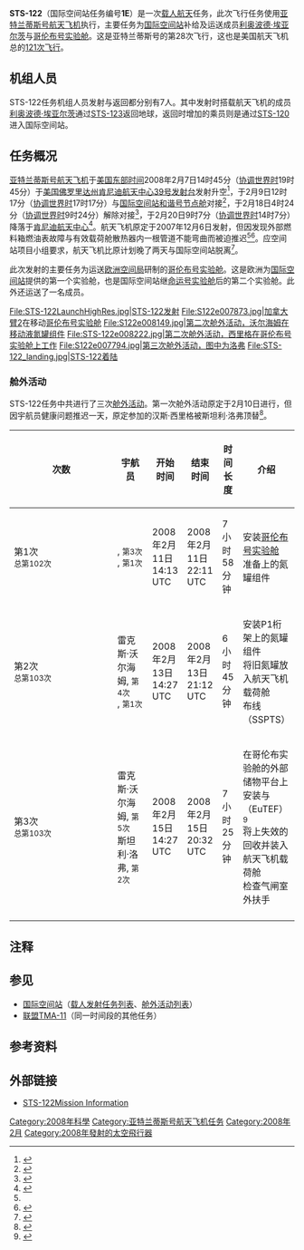 {{noteTA
|G1=Aero
}}
{{Infobox spaceflight 
| name                  = STS-122
| image                 =STS122 launch.jpg
| image_caption         = STS-122发射
| insignia              = STS-122_patch.svg
| mission_type      = [[国际空间站|国际空间站]]补给<br>运送国际空间站部件
| operator              = [[NASA|NASA]]
| COSPAR_ID             = 2008-005A
| SATCAT                = 32486
| mission_duration      = 12天18小时21分钟50秒
| distance_travelled    = 
| orbits_completed      =202

| spacecraft            = [[亚特兰蒂斯号航天飞机|亚特兰蒂斯号航天飞机]]
| manufacturer          = 
| launch_mass           =  121,264千克（267,341磅）
| landing_mass         =93,536千克（206,212磅）

| launch_date           = 2008年2月7日 19:45 ([[UTC|UTC]])
| launch_site           = [[肯尼迪航天中心|肯尼迪航天中心]] [[肯尼迪航天中心39号发射台|LC-39A]]

| landing_date          = 2008年2月20日 14:07 ([[UTC|UTC]])
| landing_site          = [[肯尼迪航天中心|肯尼迪航天中心]]{{le|航天飞机着陆设施|Shuttle Landing Facility}}

| crew_size             = 7
| crew_members          ={{le|史蒂芬·弗里克|Stephen N. Frick}}<br />{{le|艾伦·波恩德克特|Alan G. Poindexter}}<br />{{le|利兰·梅尔文|Leland D. Melvin]}}<br />{{le|雷克斯·沃尔海姆|Rex J. Walheim}}<br />{{le|汉斯·西里格|Hans Schlegel}}<br />{{le|斯坦利·洛弗|Stanley G. Love}}
| crew_launching         =[[利奥波德·埃亚尔茨|利奥波德·埃亚尔茨]]
| crew_landing         ={{le|丹尼尔·塔尼|Daniel M. Tani}}
| crew_callsign         = 
| crew_photo            = STS-122crew.jpg
| crew_photo_caption    = 从左到右：梅尔文、弗里克、沃尔海姆、埃亚尔茨、洛弗、波恩德克特、西里格


| orbit_epoch           = 
| orbit_reference       = [[地心轨道|地心轨道]]
| orbit_regime          = [[近地轨道|近地轨道]]
| orbit_periapsis       = 
| orbit_apoapsis        = 
| orbit_inclination     = 51.64°
| orbit_period          = 90分钟
| apsis                 = 地
| docking               = 
 {{Infobox spaceflight/Dock
   | docking_target     = [[国际空间站|国际空间站]]
   | docking_type       = dock
   | docking_port       = [[和谐号节点舱|和谐号节点舱]]
   | docking_date       = 2008年2月9日 17:17 ([[UTC|UTC]])
   | undocking_date     = 2008年2月18日 09:24 ([[UTC|UTC]])
   | time_docked        = 8天16小时7分钟
}}

| previous_mission      = [[File:Sts-120-patch.png|30px]] [[STS-120|STS-120]]
| next_mission          = [[STS-123|STS-123]] [[File:STS-123_Patch.svg|30px]]
| programme             = [[美国航天飞机计划|美国航天飞机计划]]
}}
'''STS-122'''（国际空间站任务编号'''1E'''）是一次[[载人航天|载人航天]]任务，此次飞行任务使用[[亚特兰蒂斯号航天飞机|亚特兰蒂斯号航天飞机]]执行，主要任务为[[国际空间站|国际空间站]]补给及运送{{le|远征16|Expedition 16}}成员[[利奥波德·埃亚尔茨|利奥波德·埃亚尔茨]]与[[哥伦布号实验舱|哥伦布号实验舱]]。这是亚特兰蒂斯号的第28次飞行，这也是美国航天飞机总的[[航天飞机任务列表|121次飞行]]。

== 机组人员 ==
STS-122任务机组人员发射与返回都分别有7人。其中发射时搭载航天飞机的成员[[利奥波德·埃亚尔茨|利奥波德·埃亚尔茨]]通过[[STS-123|STS-123]]返回地球，返回时增加的乘员{{le|丹尼尔·塔尼|Daniel M. Tani}}则是通过[[STS-120|STS-120]]进入国际空间站。
{{Spaceflight crew
|references=<ref>{{cite web|url=https://www.nasa.gov/mission_pages/shuttle/shuttlemissions/sts122/main/122_crew.html|title=STS-122 Crew|accessdate=2020-08-02|publisher=[[NASA|NASA]]|date=2008-02-21|author=NASA|archive-date=2020-09-12|archive-url=https://web.archive.org/web/20200912110805/https://www.nasa.gov/mission_pages/shuttle/shuttlemissions/sts122/main/122_crew.html|dead-url=no}}</ref>
|position1         = 指令长
|crew1_up          = {{le|史蒂芬·弗里克|Stephen N. Frick}}
|agency1_up        = [[NASA|NASA]]
|flights1_up       = 2{{notetag|name="la"|也是最后一次飞行任务。}}
|position2         = 驾驶员
|crew2_up          = {{flagicon|USA}} {{le|艾伦·波恩德克特|Alan G. Poindexter}}
|agency2_up        = [[NASA|NASA]]
|flights2_up       = 1
|position3         = 任务专家1
|crew3_up          = {{flagicon|USA}} {{le|利兰·梅尔文|Leland D. Melvin]}}
|agency3_up        = [[NASA|NASA]]
|flights3_up       = 1
|position4         = 任务专家2
|crew4_up          = {{flagicon|USA}} {{le|雷克斯·沃尔海姆|Rex J. Walheim}}
|agency4_up        = [[NASA|NASA]]
|flights4_up       = 2
|position5         = 任务专家3
|crew5_up          = {{flagicon|GER}} {{le|汉斯·西里格|Hans Schlegel}}
|agency5_up        = [[欧洲空间局|欧洲空间局]]
|flights5_up       = 2{{notetag|name="la"}}
|position6         = 任务专家4
|crew6_up          = {{flagicon|USA}} {{le|斯坦利·洛弗|Stanley G. Love}}
|agency6_up        = [[NASA|NASA]]
|flights6_up       = 1{{notetag|name="on"|也是唯一一次飞行任务。}}
|position7         = 国际空间站<br>飞行工程师
|crew7_up          = {{flagicon|FRA}} [[利奥波德·埃亚尔茨|利奥波德·埃亚尔茨]]
|agency7_up        = [[欧洲空间局|欧洲空间局]]
|flights7_up     = 2{{notetag|name="la"}}
|expedition7_up  = {{le|远征16|Expedition 16}}
|crew7_down        ={{flagicon|USA}} {{le|丹尼尔·塔尼|Daniel M. Tani}}
|agency7_down        = [[NASA|NASA]]
|flights7_down     = 2{{notetag|name="la"}}
|expedition7_down  = {{le|远征16|Expedition 16}}
}}

== 任务概况 ==
[[亚特兰蒂斯号航天飞机|亚特兰蒂斯号航天飞机]]于[[美国东部时间|美国东部时间]]2008年2月7日14时45分（[[协调世界时|协调世界时]]19时45分）于[[美国|美国]][[佛罗里达州|佛罗里达州]][[肯尼迪航天中心|肯尼迪航天中心]][[肯尼迪航天中心39号发射台|39号发射台]]发射升空<ref name="fs">{{cite news |title=美国亚特兰蒂斯号航天飞机成功发射(组图) |url=http://mil.news.sina.com.cn/s/2008-02-08/0414484741.html |accessdate=2020-08-02 |work=[[新浪网|新浪]]航空航天 |date=2008-02-08 |archive-date=2019-08-06 |archive-url=https://web.archive.org/web/20190806055204/http://mil.news.sina.com.cn/s/2008-02-08/0414484741.html |dead-url=no }}</ref>，于2月9日12时17分（[[协调世界时|协调世界时]]17时17分）与[[国际空间站|国际空间站]][[和谐号节点舱|和谐号节点舱]]对接<ref>{{cite news |title=美国阿特兰蒂斯号航天飞机与国际空间站对接 |url=http://mil.news.sina.com.cn/2008-02-10/0949484906.html |accessdate=2020-08-02 |work=[[新浪网|新浪]]航空航天 |date=2008-02-10 |archive-date=2020-09-12 |archive-url=https://web.archive.org/web/20200912110818/http://mil.news.sina.com.cn/2008-02-10/0949484906.html |dead-url=no }}</ref>，于2月18日4时24分（[[协调世界时|协调世界时]]9时24分）解除对接<ref>{{cite news |title=亚特兰蒂斯号航天飞机开始返航 |url=http://mil.news.sina.com.cn/s/2008-02-18/1841485893.html |accessdate=2020-08-02 |work=[[新浪网|新浪]]航空航天 |date=2008-02-18 |archive-date=2020-09-12 |archive-url=https://web.archive.org/web/20200912110838/http://mil.news.sina.com.cn/s/2008-02-18/1841485893.html |dead-url=no }}</ref>，于2月20日9时7分（[[协调世界时|协调世界时]]14时7分）降落于[[肯尼迪航天中心|肯尼迪航天中心]]{{le|航天飞机着陆设施|Shuttle Landing Facility}}<ref>{{cite news|title=美国亚特兰蒂斯号航天飞机安全降落(组图)|url=http://mil.news.sina.com.cn/s/2008-02-21/0716486305.html|accessdate=2020-08-02|work=[[新浪网|新浪]]航空航天|date=2008-02-21|archive-date=2019-08-06|archive-url=https://web.archive.org/web/20190806055202/http://mil.news.sina.com.cn/s/2008-02-21/0716486305.html|dead-url=no}}</ref>。航天飞机原定于2007年12月6日发射，但因发现外部燃料箱燃油表故障与有效载荷舱散热器内一根管道不能弯曲而被迫推迟<ref name="fs"/><ref>{{cite news|title=图文：美国宇航局技术人员介绍故障情况|url=http://mil.news.sina.com.cn/p/s/2007-12-07/1847475529.html|accessdate=2020-08-02|work=[[新浪网|新浪]]航空航天|date=2007-12-07|archive-date=2020-09-12|archive-url=https://web.archive.org/web/20200912110831/http://mil.news.sina.com.cn/p/s/2007-12-07/1847475529.html|dead-url=no}}</ref>。应空间站项目小组要求，航天飞机比原计划晚了两天与国际空间站脱离<ref>{{cite news|title=亚特兰蒂斯航天飞机太空之旅将延长两天(组图)|url=http://mil.news.sina.com.cn/s/2008-02-14/0925485351.html|accessdate=2020-08-02|work=[[新浪网|新浪]]航空航天|date=2008-02-14|archive-date=2020-09-12|archive-url=https://web.archive.org/web/20200912110834/http://mil.news.sina.com.cn/s/2008-02-14/0925485351.html|dead-url=no}}</ref>。

此次发射的主要任务为运送[[欧洲空间局|欧洲空间局]]研制的[[哥伦布号实验舱|哥伦布号实验舱]]。这是欧洲为[[国际空间站|国际空间站]]提供的第一个实验舱，也是国际空间站继[[命运号实验舱|命运号实验舱]]后的第二个实验舱。此外还运送了一名{{le|远征16|Expedition 16}}成员。
<gallery class="center">
File:STS-122LaunchHighRes.jpg|STS-122发射
File:S122e007873.jpg|[[移动维修系统#加拿大臂_2|加拿大臂2]]在移动[[哥伦布号实验舱|哥伦布号实验舱]]
File:S122e008149.jpg|第二次舱外活动，沃尔海姆在移动液氮罐组件
File:STS-122e008222.jpg|第二次舱外活动，西里格在哥伦布号实验舱上工作
File:S122e007794.jpg|第三次舱外活动，图中为洛弗
File:STS-122_landing.jpg|STS-122着陆
</gallery>

=== 舱外活动 ===
STS-122任务中共进行了三次[[舱外活动|舱外活动]]。第一次舱外活动原定于2月10日进行，但因宇航员健康问题推迟一天，原定参加的汉斯·西里格被斯坦利·洛弗顶替<ref>{{cite news |title=美国宇航局宣布因宇航员健康问题推迟太空行走 |url=http://mil.news.sina.com.cn/s/2008-02-10/0950484907.html |accessdate=2020-08-02 |work=[[新浪网|新浪]]航空航天 |date=2008-02-10 |archive-date=2020-09-12 |archive-url=https://web.archive.org/web/20200912111911/http://mil.news.sina.com.cn/s/2008-02-10/0950484907.html |dead-url=no }}</ref>。
{| class="wikitable" style="font-size:93%;text-align:center;"
|-
! width="8%"| 次数
! width="25%"| 宇航员
! width="12%"| 开始时间
! width="12%"| 结束时间
! width="12%"| 时间长度
! 介绍
|-
| 第1次<br /><small>总第102次</small>
| align=left|{{flagicon|USA}} {{le|雷克斯·沃尔海姆|Rex J. Walheim}}, <small>第3次</small><br />{{flagicon|USA}} {{le|斯坦利·洛弗|Stanley G. Love}}, <small>第1次</small>
| 2008年2月11日<br />14:13 UTC
| 2008年2月11日<br />22:11 UTC
| 7小时58分钟
| align=left| 安装[[哥伦布号实验舱|哥伦布号实验舱]]<br>准备{{le|国际空间站P1桁架|Integrated_Truss_Structure#P1,_S1_trusses|P1桁架}}上的氮罐组件
|-
| 第2次<br /><small>总第103次</small>
| align=left|{{flagicon|USA}} 雷克斯·沃尔海姆, <small>第4次</small><br />{{flagicon|GER}} {{le|汉斯·西里格|Hans Schlegel}}, <small>第1次</small>
| 2008年2月13日<br />14:27 UTC
| 2008年2月13日<br />21:12 UTC
| 6小时45分钟
| align=left| 安装P1桁架上的氮罐组件<br>将旧氮罐放入航天飞机载荷舱<br>布线{{le|空间站至航天飞机的电力转移系统|Electrical_system_of_the_International_Space_Station#Station_to_shuttle_power_transfer_system}}（SSPTS）
|-
| 第3次<br /><small>总第103次</small>
| align=left|{{flagicon|USA}} 雷克斯·沃尔海姆, <small>第5次</small><br />{{flagicon|USA}} 斯坦利·洛弗, <small>第2次</small>
| 2008年2月15日<br />14:27 UTC
| 2008年2月15日<br />20:32 UTC
| 7小时25分钟
| align=left| 在哥伦布实验舱的外部储物平台上安装{{le|太阳监测天文台|SOLAR (ISS)}}与{{le|欧洲技术暴露设备|European Technology Exposure Facility}}（EuTEF）<ref>{{cite news|title=宇航员在哥伦布舱外装上实验平台|url=http://mil.news.sina.com.cn/s/2008-02-16/1601485635.html|accessdate=2020-08-02|work=[[新浪网|新浪]]航空航天|date=2008-02-16|archive-date=2020-09-12|archive-url=https://web.archive.org/web/20200912110854/http://mil.news.sina.com.cn/s/2008-02-16/1601485635.html|dead-url=no}}</ref><br>将{{le|外部储物平台2|External_stowage_platform#ESP-2}}上失效的{{le|控制力矩陀螺仪|Control moment gyroscope}}回收并装入航天飞机载荷舱<br>检查气闸室外扶手
|-
|}

==注释==
{{notefoot}}
==参见==
*[[国际空间站|国际空间站]]（[[国际空间站载人发射任务列表|载人发射任务列表]]、[[国际空间站舱外活动列表|舱外活动列表]]）
*[[联盟TMA-11|联盟TMA-11]]（同一时间段的其他任务）
== 参考资料 ==
{{reflist}}
== 外部链接 ==
*[https://www.nasa.gov/mission_pages/shuttle/shuttlemissions/sts122/main/index.html STS-122Mission Information]{{Wayback|url=https://www.nasa.gov/mission_pages/shuttle/shuttlemissions/sts122/main/index.html |date=20170604101123 }}
{{Manned ISS flight}}
{{亚特兰蒂斯号航天飞机}}
[[Category:2008年科學|Category:2008年科學]]
[[Category:亚特兰蒂斯号航天飞机任务|Category:亚特兰蒂斯号航天飞机任务]]
[[Category:2008年2月|Category:2008年2月]]
[[Category:2008年發射的太空飛行器|Category:2008年發射的太空飛行器]]